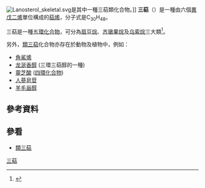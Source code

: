 [[File:Lanosterol_skeletal.svg|thumb]]是其中一種三萜類化合物。]]
'''三萜'''（{{lang|en|'''Triterpenes'''}}）是一種由六個[[異戊二烯|異戊二烯]]單位構成的[[萜烯|萜烯]]，分子式是C<sub>30</sub>H<sub>48</sub>。

三萜是一種[[五環化合物|五環化合物]]，可分為[[扇豆烷|扇豆烷]]、[[齐墩果烷|齐墩果烷]]及[[乌索烷|乌索烷]]三大類<ref>{{cite journal |pages=1549–60 |doi=10.1055/s-0029-1186102 |title=Pentacyclic Triterpenes of the Lupane, Oleanane and Ursane Group as Tools in Cancer Therapy |year=2009 |last1=Laszczyk |first1=Melanie |journal=Planta Medica |volume=75 |issue=15 |pmid=19742422}}</ref>。

另外，[[類三萜|類三萜]]化合物亦存在於動物及植物中，例如：
*[[角鯊烯|角鯊烯]]
*[[龙涎香醇|龙涎香醇]] (三環三萜醇的一種)
*[[靈芝酸|靈芝酸]] ([[四環化合物|四環化合物]])
*[[人蔘皂苷|人蔘皂苷]]
*[[羊毛甾醇|羊毛甾醇]]

== 參考資料 ==
{{Reflist}}

== 參看 ==
* [[類三萜|類三萜]]

{{Biochem-stub}}

[[Category:三萜|]]